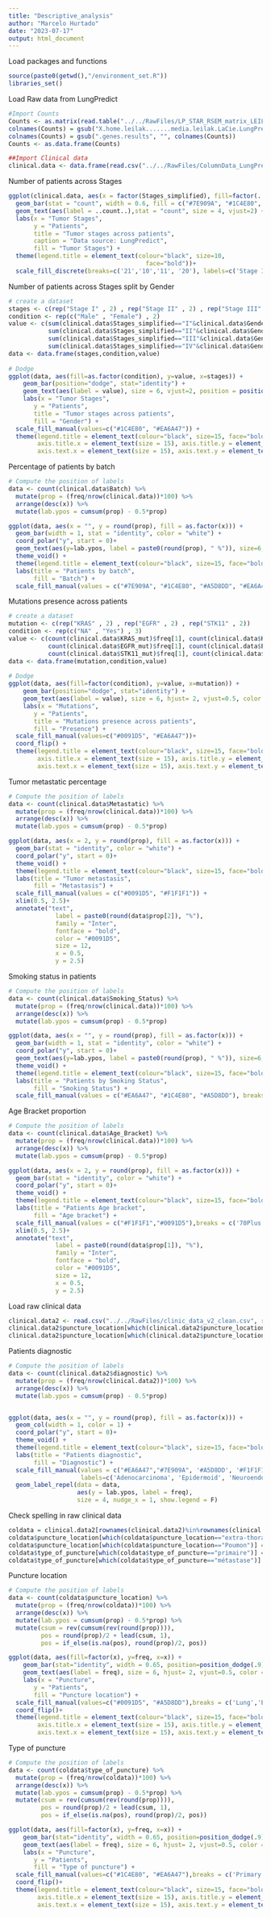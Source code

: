 ```yaml
---
title: "Descriptive_analysis"
author: "Marcelo Hurtado"
date: "2023-07-17"
output: html_document
---
```


Load packages and functions
```r
source(paste0(getwd(),"/environment_set.R"))
libraries_set()
```

Load Raw data from LungPredict
```r
#Import Counts
Counts <- as.matrix(read.table("../../RawFiles/LP_STAR_RSEM_matrix_LEILA.txt", header=T, row.names = 1))
colnames(Counts) = gsub("X.home.leilak.......media.leilak.LaCie.LungPredict.Adenocarcinoma.RSEM.RNAseq_quals.", "", colnames(Counts))
colnames(Counts) = gsub(".genes.results", "", colnames(Counts))
Counts <- as.data.frame(Counts)

##Import Clinical data
clinical.data <- data.frame(read.csv("../../RawFiles/ColumnData_LungPredict.csv", row.names = 1))
```

Number of patients across Stages 
```r
ggplot(clinical.data, aes(x = factor(Stages_simplified), fill=factor(..count..)), stat="count") +
  geom_bar(stat = "count", width = 0.6, fill = c("#7E909A", "#1C4E80", "#A5D8DD", "#EA6A47"))+
  geom_text(aes(label = ..count..),stat = "count", size = 4, vjust=2) +
  labs(x = "Tumor Stages",
       y = "Patients",
       title = "Tumor stages across patients",
       caption = "Data source: LungPredict",
       fill = "Tumor Stages") +
  theme(legend.title = element_text(colour="black", size=10, 
                                      face="bold"))+
  scale_fill_discrete(breaks=c('21','10','11', '20'), labels=c('Stage I', 'Stage II','Stage III', 'Stage IV'))
```
Number of patients across Stages split by Gender
```r
# create a dataset
stages <- c(rep("Stage I" , 2) , rep("Stage II" , 2) , rep("Stage III" , 2) , rep("Stage IV" , 2) )
condition <- rep(c("Male" , "Female") , 2)
value <- c(sum(clinical.data$Stages_simplified=="I"&clinical.data$Gender=="M"), sum(clinical.data$Stages_simplified=="I"&clinical.data$Gender=="F"),
           sum(clinical.data$Stages_simplified=="II"&clinical.data$Gender=="M"), sum(clinical.data$Stages_simplified=="II"&clinical.data$Gender=="F"),
           sum(clinical.data$Stages_simplified=="III"&clinical.data$Gender=="M"), sum(clinical.data$Stages_simplified=="III"&clinical.data$Gender=="F"),
           sum(clinical.data$Stages_simplified=="IV"&clinical.data$Gender=="M"), sum(clinical.data$Stages_simplified=="IV"&clinical.data$Gender=="F"))
data <- data.frame(stages,condition,value)
 
# Dodge
ggplot(data, aes(fill=as.factor(condition), y=value, x=stages)) + 
    geom_bar(position="dodge", stat="identity") + 
    geom_text(aes(label = value), size = 6, vjust=2, position = position_dodge(width = .9)) +
    labs(x = "Tumor Stages",
       y = "Patients",
       title = "Tumor stages across patients",
       fill = "Gender") +
  scale_fill_manual(values=c("#1C4E80", "#EA6A47")) +
  theme(legend.title = element_text(colour="black", size=15, face="bold"), legend.text = element_text(size=15), 
        axis.title.x = element_text(size = 15), axis.title.y = element_text(size = 15),
        axis.text.x = element_text(size = 15), axis.text.y = element_text(size = 15))
```
Percentage of patients by batch 
```r
# Compute the position of labels
data <- count(clinical.data$Batch) %>%
  mutate(prop = (freq/nrow(clinical.data))*100) %>%
  arrange(desc(x)) %>%
  mutate(lab.ypos = cumsum(prop) - 0.5*prop)

ggplot(data, aes(x = "", y = round(prop), fill = as.factor(x))) +
  geom_bar(width = 1, stat = "identity", color = "white") +
  coord_polar("y", start = 0)+
  geom_text(aes(y=lab.ypos, label = paste0(round(prop), " %")), size=6, color = "black")+
  theme_void() +
  theme(legend.title = element_text(colour="black", size=15, face="bold"), legend.text = element_text(size=15)) +
  labs(title = "Patients by batch",
       fill = "Batch") +
  scale_fill_manual(values = c("#7E909A", "#1C4E80", "#A5D8DD", "#EA6A47"), labels=c('Batch 1', 'Batch 2', 'Batch 3', 'Batch 4')) 

```
Mutations presence across patients
```r
# create a dataset
mutation <- c(rep("KRAS" , 2) , rep("EGFR" , 2) , rep("STK11" , 2))
condition <- rep(c("NA" , "Yes") , 3)
value <- c(count(clinical.data$KRAS_mut)$freq[1], count(clinical.data$KRAS_mut)$freq[2],
           count(clinical.data$EGFR_mut)$freq[1], count(clinical.data$EGFR_mut)$freq[2],
           count(clinical.data$STK11_mut)$freq[1], count(clinical.data$STK11_mut)$freq[2])
data <- data.frame(mutation,condition,value)
 
# Dodge
ggplot(data, aes(fill=factor(condition), y=value, x=mutation)) + 
    geom_bar(position="dodge", stat="identity") + 
    geom_text(aes(label = value), size = 6, hjust= 2, vjust=0.5, color = "black", position = position_dodge(width = .9)) +
    labs(x = "Mutations",
       y = "Patients",
       title = "Mutations presence across patients",
       fill = "Presence") +
  scale_fill_manual(values=c("#0091D5", "#EA6A47"))+
  coord_flip() +
  theme(legend.title = element_text(colour="black", size=15, face="bold"), legend.text = element_text(size=15), 
        axis.title.x = element_text(size = 15), axis.title.y = element_text(size = 15),
        axis.text.x = element_text(size = 15), axis.text.y = element_text(size = 15))
```
Tumor metastatic percentage
```r
# Compute the position of labels
data <- count(clinical.data$Metastatic) %>%
  mutate(prop = (freq/nrow(clinical.data))*100) %>%
  arrange(desc(x)) %>%
  mutate(lab.ypos = cumsum(prop) - 0.5*prop)

ggplot(data, aes(x = 2, y = round(prop), fill = as.factor(x))) +
  geom_bar(stat = "identity", color = "white") +
  coord_polar("y", start = 0)+
  theme_void() +
  theme(legend.title = element_text(colour="black", size=15, face="bold"), legend.text = element_text(size=15)) +
  labs(title = "Tumor metastasis",
       fill = "Metastasis") +
  scale_fill_manual(values = c("#0091D5", "#F1F1F1")) +
  xlim(0.5, 2.5)+
  annotate("text",
             label = paste0(round(data$prop[2]), "%"),
             family = "Inter",
             fontface = "bold",
             color = "#0091D5",
             size = 12,
             x = 0.5,
             y = 2.5)
```
Smoking status in patients
```r
# Compute the position of labels
data <- count(clinical.data$Smoking_Status) %>%
  mutate(prop = (freq/nrow(clinical.data))*100) %>%
  arrange(desc(x)) %>%
  mutate(lab.ypos = cumsum(prop) - 0.5*prop)

ggplot(data, aes(x = "", y = round(prop), fill = as.factor(x))) +
  geom_bar(width = 1, stat = "identity", color = "white") +
  coord_polar("y", start = 0)+
  geom_text(aes(y=lab.ypos, label = paste0(round(prop), " %")), size=6, color = "black")+
  theme_void() +
  theme(legend.title = element_text(colour="black", size=15, face="bold"), legend.text = element_text(size=15))+
  labs(title = "Patients by Smoking Status",
       fill = "Smoking Status") +
  scale_fill_manual(values = c("#EA6A47", "#1C4E80", "#A5D8DD"), breaks = c('Old', 'No', 'Yes'), labels=c('Old', 'Never', 'Current')) 
```
Age Bracket proportion 
```r
# Compute the position of labels
data <- count(clinical.data$Age_Bracket) %>%
  mutate(prop = (freq/nrow(clinical.data))*100) %>%
  arrange(desc(x)) %>%
  mutate(lab.ypos = cumsum(prop) - 0.5*prop)

ggplot(data, aes(x = 2, y = round(prop), fill = as.factor(x))) +
  geom_bar(stat = "identity", color = "white") +
  coord_polar("y", start = 0)+
  theme_void() +
  theme(legend.title = element_text(colour="black", size=15, face="bold"), legend.text = element_text(size=15))+
  labs(title = "Patients Age bracket",
       fill = "Age bracket") +
  scale_fill_manual(values = c("#F1F1F1","#0091D5"),breaks = c('70Plus', 'Less70'), labels=c('More than 70 years old', 'Less than 70 years old')) +
  xlim(0.5, 2.5)+
  annotate("text",
             label = paste0(round(data$prop[1]), "%"),
             family = "Inter",
             fontface = "bold",
             color = "#0091D5",
             size = 12,
             x = 0.5,
             y = 2.5)
```
Load raw clinical data
```r
clinical.data2 <- read.csv("../../RawFiles/clinic_data_v2_clean.csv", row.names=1)
clinical.data2$puncture_location[which(clinical.data2$puncture_location=="Extra-thoracique")] = "extra-thoracique"
clinical.data2$puncture_location[which(clinical.data2$puncture_location=="")] = "NA"
```

Patients diagnostic
```r
# Compute the position of labels
data <- count(clinical.data2$diagnostic) %>%
  mutate(prop = (freq/nrow(clinical.data2))*100) %>%
  arrange(desc(x)) %>%
  mutate(lab.ypos = cumsum(prop) - 0.5*prop)


ggplot(data, aes(x = "", y = round(prop), fill = as.factor(x))) +
  geom_col(width = 1, color = 1) +
  coord_polar("y", start = 0)+
  theme_void() +
  theme(legend.title = element_text(colour="black", size=15, face="bold"), legend.text = element_text(size=15))+
  labs(title = "Patients diagnostic",
       fill = "Diagnostic") +
  scale_fill_manual(values = c("#EA6A47","#7E909A", '#A5D8DD', '#F1F1F1'),breaks = c('Adénocarcinome', 'Epidermoïde', 'Tumeur neuroendocrine', 'Autre'), 
                    labels=c('Adenocarcinoma', 'Epidermoid', 'Neuroendocrine', 'Other')) +
  geom_label_repel(data = data,
                   aes(y = lab.ypos, label = freq),
                   size = 4, nudge_x = 1, show.legend = F) 


```
Check spelling in raw clinical data
```r
coldata = clinical.data2[rownames(clinical.data2)%in%rownames(clinical.data),]
coldata$puncture_location[which(coldata$puncture_location=="extra-thoracique")] = "Extra-thoracique"
coldata$puncture_location[which(coldata$puncture_location=="Poumon")] = "Lung"
coldata$type_of_puncture[which(coldata$type_of_puncture=="primaire")] = "Primary"
coldata$type_of_puncture[which(coldata$type_of_puncture=="métastase")] = "Metastasis"
```

Puncture location 
```r
# Compute the position of labels
data <- count(coldata$puncture_location) %>%
  mutate(prop = (freq/nrow(coldata))*100) %>%
  arrange(desc(x)) %>%
  mutate(lab.ypos = cumsum(prop) - 0.5*prop) %>% 
  mutate(csum = rev(cumsum(rev(round(prop)))), 
         pos = round(prop)/2 + lead(csum, 1),
         pos = if_else(is.na(pos), round(prop)/2, pos))

ggplot(data, aes(fill=factor(x), y=freq, x=x)) + 
    geom_bar(stat="identity", width = 0.65, position=position_dodge(.9)) + 
    geom_text(aes(label = freq), size = 6, hjust= 2, vjust=0.5, color = "black", position = position_dodge(width = .9)) +
    labs(x = "Puncture",
       y = "Patients",
       fill = "Puncture location") +
  scale_fill_manual(values=c("#0091D5", "#A5D8DD"),breaks = c('Lung','Extra-thoracique'))+
  coord_flip()+
  theme(legend.title = element_text(colour="black", size=15, face="bold"), legend.text = element_text(size=15), 
        axis.title.x = element_text(size = 15), axis.title.y = element_text(size = 15),
        axis.text.x = element_text(size = 15), axis.text.y = element_text(size = 15))

```
Type of puncture 
```r
# Compute the position of labels
data <- count(coldata$type_of_puncture) %>%
  mutate(prop = (freq/nrow(coldata))*100) %>%
  arrange(desc(x)) %>%
  mutate(lab.ypos = cumsum(prop) - 0.5*prop) %>% 
  mutate(csum = rev(cumsum(rev(round(prop)))), 
         pos = round(prop)/2 + lead(csum, 1),
         pos = if_else(is.na(pos), round(prop)/2, pos))

ggplot(data, aes(fill=factor(x), y=freq, x=x)) + 
    geom_bar(stat="identity", width = 0.65, position=position_dodge(.9)) + 
    geom_text(aes(label = freq), size = 6, hjust= 2, vjust=0.5, color = "black", position = position_dodge(width = .9)) +
    labs(x = "Puncture",
       y = "Patients",
       fill = "Type of puncture") +
  scale_fill_manual(values=c("#1C4E80", "#EA6A47"),breaks = c('Primary', 'Metastasis'))+
  coord_flip()+
  theme(legend.title = element_text(colour="black", size=15, face="bold"), legend.text = element_text(size=15), 
        axis.title.x = element_text(size = 15), axis.title.y = element_text(size = 15),
        axis.text.x = element_text(size = 15), axis.text.y = element_text(size = 15))
```


